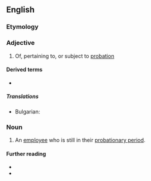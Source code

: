 ==English==

===Etymology===
{{suffix|en|probation|ary}}

===Adjective===
{{en-adj}}

# Of, pertaining to, or subject to [[probation]]

====Derived terms====
* {{l|en|probationary period}}
=====Translations=====
{{trans-top|Of, pertaining to, or subject to [[probation]]}}
* Bulgarian: {{t+|bg|изпитателен}}

{{trans-mid}}

{{trans-bottom}}

===Noun===
{{en-noun}}

# An [[employee]] who is still in their [[probationary period]].

====Further reading====
* {{R:Webster 1913}}
* {{R:Century 1911}}